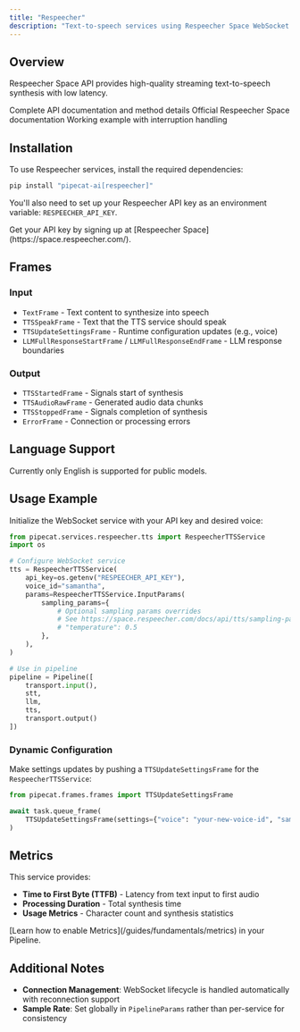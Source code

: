 ```yaml
---
title: "Respeecher"
description: "Text-to-speech services using Respeecher Space WebSocket API"
---
```


## Overview

Respeecher Space API provides high-quality streaming text-to-speech synthesis with low latency.

<CardGroup cols={3}>
  <Card
    title="API Reference"
    icon="code"
    href="https://reference-server.pipecat.ai/en/latest/api/pipecat.services.respeecher.tts.html"
  >
    Complete API documentation and method details
  </Card>
  <Card
    title="Respeecher Docs"
    icon="book"
    href="https://space.respeecher.com/docs/quickstart"
  >
    Official Respeecher Space documentation
  </Card>
  <Card
    title="Example Code"
    icon="play"
    href="https://github.com/pipecat-ai/pipecat/blob/main/examples/foundational/07ad-interruptible-respeecher.py"
  >
    Working example with interruption handling
  </Card>
</CardGroup>

## Installation

To use Respeecher services, install the required dependencies:

```bash
pip install "pipecat-ai[respeecher]"
```

You'll also need to set up your Respeecher API key as an environment variable: `RESPEECHER_API_KEY`.

<Tip>
  Get your API key by signing up at
  [Respeecher Space](https://space.respeecher.com/).
</Tip>

## Frames

### Input

- `TextFrame` - Text content to synthesize into speech
- `TTSSpeakFrame` - Text that the TTS service should speak
- `TTSUpdateSettingsFrame` - Runtime configuration updates (e.g., voice)
- `LLMFullResponseStartFrame` / `LLMFullResponseEndFrame` - LLM response boundaries

### Output

- `TTSStartedFrame` - Signals start of synthesis
- `TTSAudioRawFrame` - Generated audio data chunks
- `TTSStoppedFrame` - Signals completion of synthesis
- `ErrorFrame` - Connection or processing errors

## Language Support

Currently only English is supported for public models.

## Usage Example

Initialize the WebSocket service with your API key and desired voice:

```python
from pipecat.services.respeecher.tts import RespeecherTTSService
import os

# Configure WebSocket service
tts = RespeecherTTSService(
    api_key=os.getenv("RESPEECHER_API_KEY"),
    voice_id="samantha",
    params=RespeecherTTSService.InputParams(
        sampling_params={
            # Optional sampling params overrides
            # See https://space.respeecher.com/docs/api/tts/sampling-params-guide
            # "temperature": 0.5
        },
    ),
)

# Use in pipeline
pipeline = Pipeline([
    transport.input(),
    stt,
    llm,
    tts,
    transport.output()
])
```

### Dynamic Configuration

Make settings updates by pushing a `TTSUpdateSettingsFrame` for the `RespeecherTTSService`:

```python
from pipecat.frames.frames import TTSUpdateSettingsFrame

await task.queue_frame(
    TTSUpdateSettingsFrame(settings={"voice": "your-new-voice-id", "sampling_params": {"temperature": 0.5}})
)
```

## Metrics

This service provides:

- **Time to First Byte (TTFB)** - Latency from text input to first audio
- **Processing Duration** - Total synthesis time
- **Usage Metrics** - Character count and synthesis statistics

<Info>
  [Learn how to enable Metrics](/guides/fundamentals/metrics) in your Pipeline.
</Info>

## Additional Notes

- **Connection Management**: WebSocket lifecycle is handled automatically with reconnection support
- **Sample Rate**: Set globally in `PipelineParams` rather than per-service for consistency

